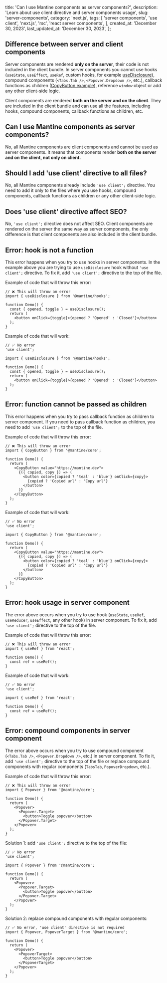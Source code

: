 
  title: 'Can I use Mantine components as server components?',
  description:
    'Learn about use client directive and server components usage',
  slug: 'server-components',
  category: 'next.js',
  tags: [
    'server components',
    'use client',
    'next.js',
    'rsc',
    'react server components',
  ],
  created_at: 'December 30, 2023',
  last_updated_at: 'December 30, 2023',
};


## Difference between server and client components

Server components are rendered **only on the server**, their code is not included in the client bundle.
In server components you cannot use hooks (`useState`, `useEffect`, `useRef`, custom hooks, for example [useDisclosure](https://mantine.dev/hooks/use-disclosure/)),
compound components (`<Tabs.Tab />`, `<Popover.Dropdown />`, etc.), callback functions
as children ([CopyButton example](https://mantine.dev/core/copy-button/#usage)),
reference `window` object or add any other client-side logic.

Client components are rendered **both on the server and on the client**. They are included in the client bundle and
can use all the features, including hooks, compound components, callback functions as children, etc.

## Can I use Mantine components as server components?

No, all Mantine components are client components and cannot be used as server components.
It means that components render **both on the server and on the client, not only on client.**

## Should I add 'use client' directive to all files?

No, all Mantine components already include `'use client';` directive. You need to add it
only to the files where you use hooks, compound components, callback functions as children or any other client-side logic.

## Does 'use client' directive affect SEO?

No, `'use client';` directive does not affect SEO. Client components are rendered on the server the
same way as server components, the only difference is that client components are also included in the client bundle.

## Error: hook is not a function

<ErrorMessage error="Error: (0 , _barrel_optimize_names_useDisclosure_mantine_hooks__WEBPACK_IMPORTED_MODULE_1__.useDisclosure) is not a function or its return value is not iterable" />

This error happens when you try to use hooks in server components. In the example above you are trying to use
`useDisclosure` hook without `'use client';` directive. To fix it, add `'use client';` directive to the top of the file.

Example of code that will throw this error:

```tsx
// ❌ This will throw an error
import { useDisclosure } from '@mantine/hooks';

function Demo() {
  const { opened, toggle } = useDisclosure();
  return (
    <button onClick={toggle}>{opened ? 'Opened' : 'Closed'}</button>
  );
}
```

Example of code that will work:

```tsx
// ✅ No error
'use client';

import { useDisclosure } from '@mantine/hooks';

function Demo() {
  const { opened, toggle } = useDisclosure();
  return (
    <button onClick={toggle}>{opened ? 'Opened' : 'Closed'}</button>
  );
}
```

## Error: function cannot be passed as children

<ErrorMessage error="Error: Functions cannot be passed directly to Client Components unless you explicitly expose it by marking it with 'use server'." />

This error happens when you try to pass callback function as children to server component.
If you need to pass callback function as children, you need to add `'use client';` to the top of the file.

Example of code that will throw this error:

```tsx
// ❌ This will throw an error
import { CopyButton } from '@mantine/core';

function Demo() {
  return (
    <CopyButton value="https://mantine.dev">
      {({ copied, copy }) => (
        <button color={copied ? 'teal' : 'blue'} onClick={copy}>
          {copied ? 'Copied url' : 'Copy url'}
        </button>
      )}
    </CopyButton>
  );
}
```

Example of code that will work:

```tsx
// ✅ No error
'use client';

import { CopyButton } from '@mantine/core';

function Demo() {
  return (
    <CopyButton value="https://mantine.dev">
      {({ copied, copy }) => (
        <button color={copied ? 'teal' : 'blue'} onClick={copy}>
          {copied ? 'Copied url' : 'Copy url'}
        </button>
      )}
    </CopyButton>
  );
}
```

## Error: hook usage in server component

<ErrorMessage error="You're importing a component that needs useRef. It only works in a Client Component but none of its parents are marked with 'use client', so they're Server Components by default." />

The error above occurs when you try to use hook (`useState`, `useRef`, `useReducer`, `useEffect`, any other hook) in server component.
To fix it, add `'use client';` directive to the top of the file.

Example of code that will throw this error:

```tsx
// ❌ This will throw an error
import { useRef } from 'react';

function Demo() {
  const ref = useRef();
}
```

Example of code that will work:

```tsx
// ✅ No error
'use client';

import { useRef } from 'react';

function Demo() {
  const ref = useRef();
}
```

## Error: compound components in server component

<ErrorMessage error="Could not find the module 'x/node_modules/@mantine/core/esm/components/Popover/Popover.mjs#Popover#Target' in the React Client Manifest. This is probably a bug in the React Server Components bundler." />

The error above occurs when you try to use compound component (`<Tabs.Tab />`, `<Popover.Dropdown />`, etc.) in server component.
To fix it, add `'use client';` directive to the top of the file or replace compound components with regular components (`TabsTab`, `PopoverDropdown`, etc.).

Example of code that will throw this error:

```tsx
// ❌ This will throw an error
import { Popover } from '@mantine/core';

function Demo() {
  return (
    <Popover>
      <Popover.Target>
        <button>Toggle popover</button>
      </Popover.Target>
    </Popover>
  );
}
```

Solution 1: add `'use client';` directive to the top of the file:

```tsx
// ✅ No error
'use client';

import { Popover } from '@mantine/core';

function Demo() {
  return (
    <Popover>
      <Popover.Target>
        <button>Toggle popover</button>
      </Popover.Target>
    </Popover>
  );
}
```

Solution 2: replace compound components with regular components:

```tsx
// ✅ No error, 'use client' directive is not required
import { Popover, PopoverTarget } from '@mantine/core';

function Demo() {
  return (
    <Popover>
      <PopoverTarget>
        <button>Toggle popover</button>
      </PopoverTarget>
    </Popover>
  );
}
```
